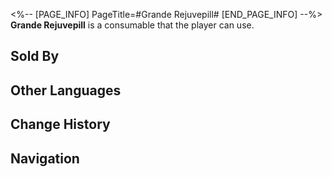 <%-- [PAGE_INFO]
PageTitle=#Grande Rejuvepill#
[END_PAGE_INFO] --%>
{{Consumable Infobox
|id          = 408206
|image       = Item Grande Rejuvepill.png{{subst:void|<!--$UPLOAD:<<SpriteOutput/ItemFigures/408206.png>-<Item Grande Rejuvepill.png>-<Consumable Icons>>-->}}
|type        = undefined
|rarity      = 1
|effect      = Upon use, immediately heals one ally for 10 HP.
|description = A simple remedy made by grinding blue maple deer antler, sprout combination remedy, and droppings from blue-winged squirrels into powder, then kneading them with honey to form pills. It has some healing effects, but not significant.
|effectType  = 
|effectType2 = 
|effectType3 = 
|recipe      = 
|source1     = [[Yongren's Medicine Stand]]
|source2     = 
|source3     = 
}}
{{Description|''"Your medicine's effectiveness... is it any different from a bowl of brown sugar water?"''<br />''"Of course it is. Brown sugar water is sweet, while my medicine is as spicy as drinking boiling water."''}}
'''Grande Rejuvepill''' is a consumable that the player can use.

==Sold By==
{{Shop Availability}}

==Other Languages==
{{Other Languages
|en   = Grande Rejuvepill
|zhs  = 大还丹
|zht  = 大還丹
|ja   = 大還丹
|ko   = 대환단
|es   = Píldora rejuvenecedora grande
|fr   = Grande pilule de réjuvénation
|ru   = Большая пилюля возвращения
|th   = Grande Rejuvepill
|vi   = Đại Hoàn Đan
|de   = Große Verjüngungspille
|id   = Grande Rejuvepill
|pt   = Pílula de Rejuvenescimento Grande
}}

==Change History==
{{Change History|1.3}}

==Navigation==
{{Consumable Navbox}}